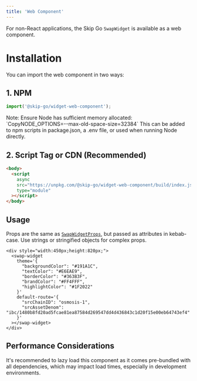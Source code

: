 ```yaml
---
title: 'Web Component'
---
```


For non-React applications, the Skip Go `SwapWidget` is available as a web component.


# Installation

You can import the web component in two ways:

## 1. NPM

```ts
import('@skip-go/widget-web-component');
```

<Info>
Note: Ensure Node has sufficient memory allocated: `CopyNODE_OPTIONS=--max-old-space-size=32384`
This can be added to npm scripts in package.json, a .env file, or used when running Node directly.
</Info>

## 2. Script Tag or CDN (Recommended)
```html
<body>
  <script
    async
    src="https://unpkg.com/@skip-go/widget-web-component/build/index.js"
    type="module"
  ></script>
</body>
```

## Usage

Props are the same as [`SwapWidgetProps`](./configuration), but passed as attributes in kebab-case. Use strings or stringified objects for complex props.

```tsx
<div style="width:450px;height:820px;">
  <swap-widget
    theme='{
      "backgroundColor": "#191A1C",
      "textColor": "#E6EAE9",
      "borderColor": "#363B3F",
      "brandColor": "#FF4FFF",
      "highlightColor": "#1F2022"
    }'
    default-route='{
      "srcChainID": "osmosis-1",
      "srcAssetDenom": "ibc/1480b8fd20ad5fcae81ea87584d269547dd4d436843c1d20f15e00eb64743ef4"
    }'
  ></swap-widget>
</div>
```

## Performance Considerations
It's recommended to lazy load this component as it comes pre-bundled with all dependencies, which may impact load times, especially in development environments.

